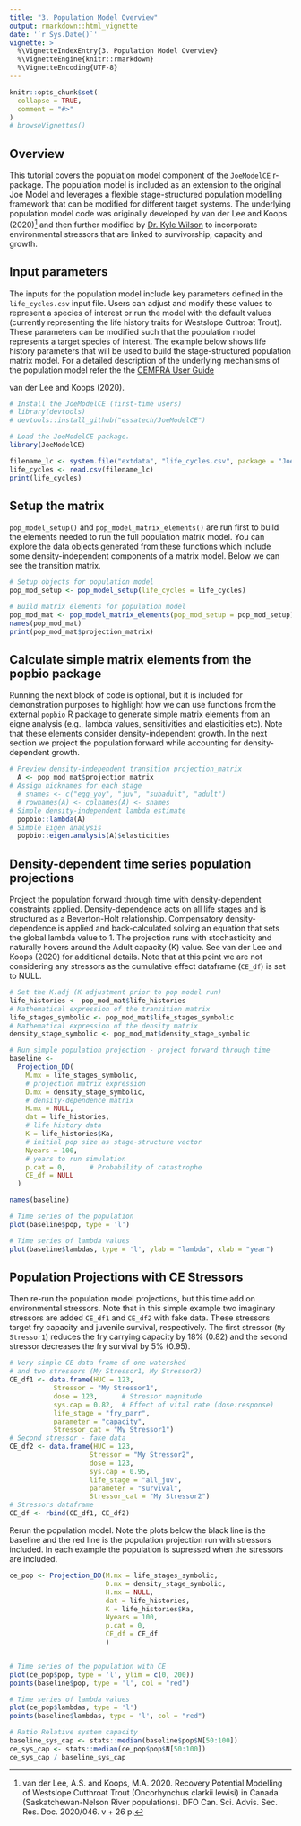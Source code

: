```yaml
---
title: "3. Population Model Overview"
output: rmarkdown::html_vignette
date: '`r Sys.Date()`'
vignette: >
  %\VignetteIndexEntry{3. Population Model Overview}
  %\VignetteEngine{knitr::rmarkdown}
  %\VignetteEncoding{UTF-8}
---
```


```r
knitr::opts_chunk$set(
  collapse = TRUE,
  comment = "#>"
)
# browseVignettes()
```

## Overview

This tutorial covers the population model component of the `JoeModelCE` r-package.  The population model is included as an extension to the original Joe Model and leverages a flexible stage-structured population modelling framework that can be modified for different target systems. The underlying population model code was originally developed by van der Lee and Koops (2020)[^fn] and then further modified by [Dr. Kyle Wilson](https://github.com/klwilson23) to incorporate environmental stressors that are linked to survivorship, capacity and growth.

[^fn]: van der Lee, A.S. and Koops, M.A. 2020. Recovery Potential Modelling of Westslope Cutthroat Trout (Oncorhynchus clarkii lewisi) in Canada (Saskatchewan-Nelson River populations). DFO Can. Sci. Advis. Sec. Res. Doc. 2020/046. v + 26 p.

## Input parameters

The inputs for the population model include key parameters defined in the `life_cycles.csv` input file. Users can adjust and modify these values to represent a species of interest or run the model with the default values (currently representing the life history traits for Westslope Cuttroat Trout). These parameters can be modified such that the population model represents a target species of interest. The example below shows life history parameters that will be used to build the stage-structured population matrix model. For a detailed description of the underlying mechanisms of the population model refer the the [CEMPRA User Guide](https://github.com/klwilson23)


van der Lee and Koops (2020).


```r
# Install the JoeModelCE (first-time users)
# library(devtools)
# devtools::install_github("essatech/JoeModelCE")

# Load the JoeModelCE package.
library(JoeModelCE)

filename_lc <- system.file("extdata", "life_cycles.csv", package = "JoeModelCE")
life_cycles <- read.csv(filename_lc)
print(life_cycles)

```

## Setup the matrix

`pop_model_setup()` and ` pop_model_matrix_elements()` are run first to build the elements needed to run the full population matrix model. You can explore the data objects generated from these functions which include some density-independent components of a matrix model. Below we can see the transition matrix.

```r

# Setup objects for population model
pop_mod_setup <- pop_model_setup(life_cycles = life_cycles)

# Build matrix elements for population model
pop_mod_mat <- pop_model_matrix_elements(pop_mod_setup = pop_mod_setup)
names(pop_mod_mat)
print(pop_mod_mat$projection_matrix)

```

## Calculate simple matrix elements from the popbio package

Running the next block of code is optional, but it is included for demonstration purposes to highlight how we can use functions from the external `popbio` R package to generate simple matrix elements from an eigne analysis (e.g., lambda values, sensitivities and elasticities etc). Note that these elements consider density-independent growth. In the next section we project the population forward while accounting for density-dependent growth.

```r
# Preview density-independent transition projection_matrix
  A <- pop_mod_mat$projection_matrix
# Assign nicknames for each stage
  # snames <- c("egg_yoy", "juv", "subadult", "adult")
  # rownames(A) <- colnames(A) <- snames
# Simple density-independent lambda estimate
  popbio::lambda(A)
# Simple Eigen analysis
  popbio::eigen.analysis(A)$elasticities
```

## Density-dependent time series population projections

Project the population forward through time with density-dependent constraints applied. Density-dependence acts on all life stages and is structured as a Beverton-Holt relationship. Compensatory density-dependence is applied and back-calculated solving an equation that sets the global lambda value to 1. The projection runs with stochasticity and naturally hovers around the Adult capacity (K) value. See van der Lee and Koops (2020) for additional details. Note that at this point we are not considering any stressors as the cumulative effect dataframe (`CE_df`) is set to NULL.

```r
# Set the K.adj (K adjustment prior to pop model run)
life_histories <- pop_mod_mat$life_histories
# Mathematical expression of the transition matrix
life_stages_symbolic <- pop_mod_mat$life_stages_symbolic
# Mathematical expression of the density matrix
density_stage_symbolic <- pop_mod_mat$density_stage_symbolic

# Run simple population projection - project forward through time
baseline <-
  Projection_DD(
    M.mx = life_stages_symbolic,
    # projection matrix expression
    D.mx = density_stage_symbolic,
    # density-dependence matrix
    H.mx = NULL,
    dat = life_histories,
    # life history data
    K = life_histories$Ka,
    # initial pop size as stage-structure vector
    Nyears = 100,
    # years to run simulation
    p.cat = 0,      # Probability of catastrophe
    CE_df = NULL
  )

names(baseline)

# Time series of the population
plot(baseline$pop, type = 'l')

# Time series of lambda values
plot(baseline$lambdas, type = 'l', ylab = "lambda", xlab = "year")
```

## Population Projections with CE Stressors

Then re-run the population model projections, but this time add on environmental stressors. Note that in this simple example two imaginary stressors are added `CE_df1` and `CE_df2` with fake data. These stressors target fry capacity and juvenile survival, respectively. The first stressor (`My Stressor1`) reduces the fry carrying capacity by 18% (0.82) and the second stressor decreases the fry survival by 5% (0.95).

```r

# Very simple CE data frame of one watershed 
# and two stressors (My Stressor1, My Stressor2)
CE_df1 <- data.frame(HUC = 123,
           Stressor = "My Stressor1",
           dose = 123,      # Stressor magnitude
           sys.cap = 0.82,  # Effect of vital rate (dose:response)
           life_stage = "fry_parr",
           parameter = "capacity",
           Stressor_cat = "My Stressor1")
# Second stressor - fake data
CE_df2 <- data.frame(HUC = 123,
                    Stressor = "My Stressor2",
                    dose = 123,
                    sys.cap = 0.95,
                    life_stage = "all_juv",
                    parameter = "survival",
                    Stressor_cat = "My Stressor2")
# Stressors dataframe
CE_df <- rbind(CE_df1, CE_df2)
```

Rerun the population model. Note the plots below the black line is the baseline and the red line is the population projection run with stressors included. In each example the population is supressed when the stressors are included.

```r
ce_pop <- Projection_DD(M.mx = life_stages_symbolic,
                        D.mx = density_stage_symbolic,
                        H.mx = NULL,
                        dat = life_histories,
                        K = life_histories$Ka,
                        Nyears = 100,
                        p.cat = 0,
                        CE_df = CE_df
                        )


# Time series of the population with CE
plot(ce_pop$pop, type = 'l', ylim = c(0, 200))
points(baseline$pop, type = 'l', col = "red")

# Time series of lambda values
plot(ce_pop$lambdas, type = 'l')
points(baseline$lambdas, type = 'l', col = "red")

# Ratio Relative system capacity
baseline_sys_cap <- stats::median(baseline$pop$N[50:100])
ce_sys_cap <- stats::median(ce_pop$pop$N[50:100])
ce_sys_cap / baseline_sys_cap

```




